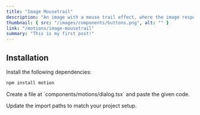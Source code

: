 ```yaml
---
title: "Image Mousetrail"
description: "An image with a mouse trail effect, where the image responds dynamically to cursor movement, creating a visually engaging interaction."
thumbnail: { src: "/images/components/buttons.png", alt: "" }
link: "/motions/image-mousetrail"
summary: "This is my first post!"
---
```


<AuthPreview name="image-mousetrail-demo" />

## Installation

<Steps>
<Step>
Install the following dependencies:
</Step>

```bash 
npm install motion
```

<Step>
    Create a file at `components/motions/dialog.tsx` and paste the given code.
</Step>

<CollapsibleSource name="image-mousetrail" />

<Step>Update the import paths to match your project setup.</Step>

</Steps>
